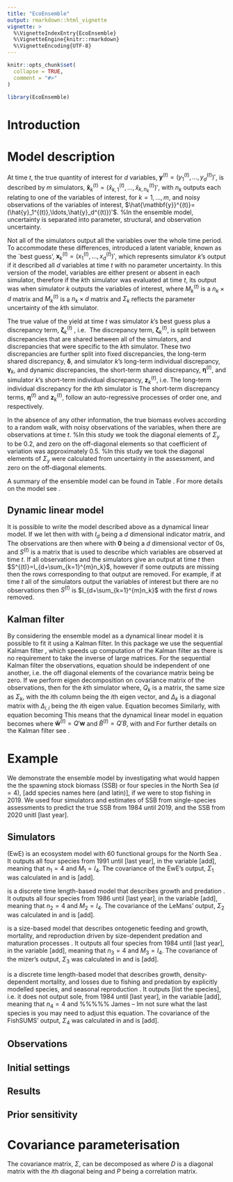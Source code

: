 ```yaml
---
title: "EcoEnsemble"
output: rmarkdown::html_vignette
vignette: >
  %\VignetteIndexEntry{EcoEnsemble}
  %\VignetteEngine{knitr::rmarkdown}
  %\VignetteEncoding{UTF-8}
---
```


```r
knitr::opts_chunk$set(
  collapse = TRUE,
  comment = "#>"
)
```

```r
library(EcoEnsemble)
```
# Introduction

# Model description
At time $t$, the true quantity of interest for $d$ variables, $\mathbf{y}^{(t)}=(y_1^{(t)},\ldots,y_d^{(t)})'$, is described by $m$ simulators, $\mathbf{\hat{x}}_{k}^{(t)}=(\hat{x}_{k,1}^{(t)},\ldots,\hat{x}_{k,n_k}^{(t)})'$, with $n_k$ outputs each relating to one of the variables of interest, for $k=1,\ldots,m$, and noisy observations of the variables of interest, $\hat{\mathbf{y}}^{(t)}=(\hat{y}_1^{(t)},\ldots,\hat{y}_d^{(t)})'$.
%In the ensemble model, uncertainty is separated into parameter, structural, and observation uncertainty.

Not all of the simulators output all the variables over the whole time period. 
To accommodate these differences, \citet{spence_ff} introduced a latent variable, known as the `best guess', $\mathbf{x}_{k}^{(t)}=({x}_{1}^{(t)},\ldots,{x}_{d}^{(t)})'$, which represents simulator $k$'s output if it described all $d$ variables at time $t$ with no parameter uncertainty. In this version of the model, variables are either present or absent in each simulator, therefore if the $k$th simulator was evaluated at time $t$, its output was
\begin{equation}
\mathbf{\hat{x}}_{k}^{(t)}\sim{}N(M_k^{(t)}\mathbf{x}_{k}^{(t)},\Sigma_k),
\label{eq:par_un}
\end{equation}
when simulator $k$ outputs the variables of interest,
where $M_k^{(t)}$ is a $n_k\times{}d$ matrix  and $M_k^{(t)}$ is a $n_k\times{}d$ matrix and $\Sigma_k$ reflects the parameter uncertainty of the $k$th simulator.

The true value of the yield at time $t$ was simulator $k$'s best guess plus a discrepancy term, $\mathbf{\zeta}^{(t)}_k$ \citep{kennedy_ohagan}, i.e. 
\begin{equation}
\mathbf{y}^{(t)} =  \mathbf{x}_{k}^{(t)} + \mathbf{\zeta}^{(t)}_k.
\label{eq:disc}
\end{equation}
The discrepancy term, $\mathbf{\zeta}^{(t)}_k$, is split between discrepancies that are shared between all of the simulators, and discrepancies that were specific to the $k$th simulator. These two discrepancies are further split into fixed discrepancies, the long-term shared discrepancy, $\mathbf\delta$, and simulator $k$'s long-term individual discrepancy, $\mathbf\gamma_k$, and dynamic discrepancies, the short-term shared discrepancy, $\mathbf\eta^{(t)}$, and simulator $k$'s short-term individual discrepancy, $\mathbf{z}_k^{(t)}$, i.e.
\begin{equation}
\mathbf{\zeta}^{(t)}_k = \mathbf\delta + \mathbf\eta^{(t)} + \mathbf\gamma_k + \mathbf{z}_k^{(t)}.
\end{equation}
The long-term individual discrepancy for the $k$th simulator is
\begin{equation}
    \mathbf{\gamma}_k\sim{}N(\mathbf{0},C_{\gamma}).
\end{equation}
The short-term discrepancy terms, $\mathbf\eta^{(t)}$ and $\mathbf{z}_k^{(t)}$, follow an auto-regressive processes of order one,
\begin{equation}
\mathbf{\eta}^{(t)}\sim{}N(R_{\eta}\mathbf{\eta}^{(t-1)},\Lambda_{\eta})
\end{equation}
and
\begin{equation}
\mathbf{z}_{k}^{(t)}\sim{}N(R_{k}\mathbf{z}_{k}^{(t-1)},\Lambda_{k})
\end{equation}
respectively.


In the absence of any other information, the true biomass evolves according to a random walk,
\begin{equation}
    \mathbf{y}^{(t)}\sim{}N(\mathbf{y}^{(t-1)},\Lambda_y),
\end{equation}
with noisy observations of the variables,
\begin{equation}
\mathbf{\hat{y}}^{(t)}\sim{}N(\mathbf{y}^{(t)},\Sigma_y),
\label{eq:obs_uncert}
\end{equation}
when there are observations at time $t$.
%In this study we took the diagonal elements of $\Sigma_y$ to be 0.2, and zero on the off-diagonal elements so that coefficient of variation was approximately 0.5.
%In this study we took the diagonal elements of $\Sigma_y$ were calculated from uncertainty in the assessment, and zero on the off-diagonal elements.

A summary of the ensemble model can be found in Table \ref{tb:ensemble_mod}. For more details on the model see \citet{spence_ff}.


\begin{table}[ht]
\begin{center}
\caption{A summary of the variables in the ensemble model. Values of $n_k$ and $M_k$ are simulator specific.}
\label{tb:ensemble_mod}
\begin{tabular}{cclp{5cm}l}
\hline
Variable&Dimensions& Description & Relationship \\
\hline
$\mathbf{y}^{(t)}$&$d$&The truth & $\mathbf{y}^{(t)}\sim{}N(\mathbf{y}^{(t-1)},{\Lambda}_{y})$\\
$\mathbf{\hat{y}}^{(t)}$&$d$&Noisy observation of $\mathbf{y}^{(t)}$&$\hat{\mathbf{y}}^{(t)}\sim{}N({\mathbf{y}}^{(t)},\Sigma_{y})$\\
$\mathbf\delta$&$d$&Long-term shared discrepancy&\\
$\mathbf\eta^{(t)}$&$d$&Short-term shared discrepancy&$\mathbf{\eta}^{(t)}\sim{}N(
    R_{\eta}\mathbf{\eta}^{(t-1)},\Lambda_{\eta}$)\\
$\mathbf\mu^{(t)}$&$d$&Simulator consensus&$\mathbf\mu^{(t)}=\mathbf{y}^{(t)} + \mathbf\delta + \mathbf\eta^{(t)}$\\
$\mathbf{\gamma}_{k}$&$d$&Simulator $k$'s long-term individual discrepancy&$\mathbf\gamma_{k}\sim{}N(\mathbf{0},C_{\gamma})$\\
$\mathbf{z}_{k}^{(t)}$&$d$&Simulator $k$'s short-term individual discrepancy&$\mathbf{z}_{k}^{(t)}\sim{}N(R_{k}\mathbf{z}_{k}^{(t-1)},\Lambda_{k})$\\
$\mathbf{x}_{k}^{(t)}$&$d$&Simulator $k$'s best guess&$\mathbf{x}_{k}^{(t)}=\mathbf{\mu}^{(t)} + \mathbf{\gamma}_{k} +\mathbf{z}_{k}^{(t)}$\\
$\mathbf{\hat{x}}_{k}^{(t)}$&$n_k$& The expectation of simulator $k$'s output $\mathbf{x}_{k}^{(t)}$&$\mathbf{\hat{x}}_{k}^{(t)}\sim{}N(M_k\mathbf{x}_{k}^{(t)},\Sigma_{k})$
\end{tabular}
\end{center}
\end{table}

## Dynamic linear model
It is possible to write the model described above as a dynamical linear model. If we let
\begin{equation}
\mathbf\theta^{(t)}=(\mathbf{y}^{(t)'},\mathbf\eta^{(t)'},\mathbf{z}_1^{(t)'},\ldots,\mathbf{z}_m^{(t)'})',
\end{equation}
then
\begin{equation}
\mathbf\theta^{(t)}|\mathbf\theta^{(t-1)}\sim{}N(A\mathbf\theta^{(t)},\Lambda),
\end{equation}
with
\begin{equation}
A= 
\begin{pmatrix}
I_d & 0 & 0 & 0 & \ldots & 0\\
0 & R_\eta & 0 & 0 & \ldots & 0\\
0  & 0 & R_1  & 0 & \ldots & 0\\
0  & 0 & 0 & R_2  & \ldots & 0\\
\vdots & \vdots & \vdots & \vdots & \ddots & \vdots \\
0  &  0 & 0 & 0 & \ldots & R_m
\end{pmatrix},
\end{equation}
with $I_d$ being a $d$ dimensional indicator matrix,
and
\begin{equation}
\Lambda=
\begin{pmatrix}
\Lambda_y & 0 & 0 & 0 & \ldots & 0\\
0 & \Lambda_\eta & 0 & 0 & \ldots & 0\\
0  & 0 & \Lambda_1  & 0 & \ldots & 0\\
0  & 0 & 0 & \Lambda_2  & \ldots & 0\\
\vdots & \vdots & \vdots & \vdots & \ddots & \vdots \\
0  &  0 & 0 & 0 & \ldots & \Lambda_m
\end{pmatrix}.
\end{equation}
The observations
\begin{equation}
\mathbf{w}^{(t)}=(\mathbf{\hat{y}}^{(t)'},\mathbf{\hat{x}}^{(t)'}_1,\ldots,\mathbf{\hat{x}}^{(t)'}_m)'
\end{equation}
are then
\begin{equation}
S^{(t)}\mathbf{w}^{(t)}\sim{}N(S^{(t)}B(\mathbf{\theta} + \mathbf\zeta),S^{(t)}\Sigma^{(t)}S^{(t)'})
\label{eq:DLM_obs}
\end{equation}
where
\begin{equation}
B= 
\begin{pmatrix}
I_d & 0 & 0 & 0 & \ldots & 0\\
M_1 & M_1 & M_1  & 0 & \ldots & 0\\
M_2  & M_2 & 0 & M_2  & \ldots & 0\\
\vdots & \vdots & \vdots & \vdots & \ddots & \vdots \\
M_m  &  M_m & 0 & 0 & \ldots & M_m
\end{pmatrix},
\end{equation}
\begin{equation}
\mathbf\zeta=(\mathbf{0}',\mathbf{\delta}',\mathbf\gamma'_1,\ldots,\mathbf\gamma'_m)',
\end{equation}
with
$\mathbf{0}$ being a $d$ dimensional vector of 0s,
\begin{equation}
\Sigma=
\begin{pmatrix}
\Sigma_y & 0  & \ldots & 0\\
0 & \Sigma_1 &   \ldots & 0\\
\vdots & \vdots  & \ddots & \vdots \\
0  &  0  & \ldots & \Sigma_m
\end{pmatrix}
\end{equation}
and $S^{(t)}$ is a matrix that is used to describe which variables are observed at time $t$. If all observations and the simulators give an output at time $t$ then $S^{(t)}=I_{d+\sum_{k=1}^{m}n_k}$, however if some outputs are missing then the rows corresponding to that output are removed. For example, if at time $t$ all of the simulators output the variables of interest but there are no observations then $S^{(t)}$ is $I_{d+\sum_{k=1}^{m}n_k}$ with the first $d$ rows removed.


## Kalman filter

By considering the ensemble model as a dynamical linear model it is possible to fit it using a Kalman filter. In this package we use the sequential Kalman filter \citep{chui_chen}, which speeds up computation of the Kalman filter as there is no requirement to take the inverse of large matrices. For the sequential Kalman filter the observations, equation \ref{eq:DLM_obs} should be independent of one another, i.e. the off diagonal elements of the covariance matrix being be zero.
If we perform eigen decomposition on covariance matrix of the observations, then for the $k$th simulator
\begin{equation}
\Sigma_k=Q_k\Delta_kQ_k'
\end{equation}
where, $Q_k$ is a matrix, the same size as $\Sigma_k$, with the $i$th column being the $i$th eigen vector, and $\Delta_k$ is a diagonal matrix with $\Delta_{i,i}$ being the $i$th eigen value. Equation \ref{eq:par_un} becomes
\begin{equation}
Q_k'\mathbf{\hat{x}}_{k}^{(t)}\sim{}N(Q_k'M_k\mathbf{x}_{k}^{(t)},\Delta_k).
\end{equation}
Similarly,
\begin{equation}
\Sigma_y=Q_y\Delta_yQ_y',
\end{equation}
with equation \ref{eq:obs_uncert} becoming
\begin{equation}
Q_y'\mathbf{\hat{y}}^{(t)}\sim{}N(Q_y'\mathbf{y}^{(t)},\Delta_y).
\end{equation}
This means that the dynamical linear model in equation \ref{eq:DLM_obs} becomes
\begin{equation}
    S^{(t)}\mathbf{\tilde{w}}^{(t)}\sim{}N(S^{(t)}\tilde{B}^{(t)}(\mathbf{\theta} + \mathbf\zeta),S^{(t)}\Delta{}S^{(t)'}),
\end{equation}
where $\mathbf{\tilde{w}}^{(t)}=Q'\mathbf{w}$ and $\tilde{B}^{(t)}=Q'B$, with
\begin{equation}
Q=
\begin{pmatrix}
Q_y & 0 &  \ldots & 0\\
0 & Q_1  &  \ldots & 0\\
\vdots   & \vdots & \ddots & \vdots \\
0  &  0  & \ldots & Q_m
\end{pmatrix}
\end{equation}
and
\begin{equation}
\Delta=
\begin{pmatrix}
\Delta_y& 0  & \ldots & 0\\
0 &\Delta_1 &   \ldots & 0\\
\vdots & \vdots  & \ddots & \vdots \\
0  &  0  & \ldots & \Delta_m
\end{pmatrix}.
\end{equation}
For further details on the Kalman filter see \citet[Chapter 7,][]{chui_chen}.


# Example
We demonstrate the ensemble model by investigating what would happen the the spawning stock biomass (SSB) or four species in the North Sea ($d=4$), [add species names here (and latin)], if we were to stop fishing in 2019. We used four simulators and estimates of SSB from single-species assessments to predict the true SSB from 1984 until 2019, and the SSB from 2020 unitl [last year].

## Simulators

\textbf{EcoPath with EcoSim} (EwE) is an ecosystem model with 60 functional groups for the North Sea \citep{ices_ewe}. It outputs all four species from 1991 until [last year], in the variable [add], meaning that $n_1=4$ and $M_1=I_4$.
The covariance of the EwE's output, $\Sigma_{1}$ was calculated in \citet{mackinson} and is [add].

\textbf{LeMans} is a discrete time length-based model that describes growth and predation \citep{thorpe15}. It outputs all four species from 1986 until [last year], in the variable [add], meaning that $n_2=4$ and $M_2=I_4$.
The covariance of the LeMans' output, $\Sigma_{2}$ was calculated in \citet{thorpe15} and is [add].

\textbf{mizer} is a size-based model that describes ontogenetic feeding and growth, mortality, and reproduction driven by size-dependent predation and maturation processes \citep{blanchard}. It outputs all four species from 1984 until [last year], in the variable [add], meaning that $n_3=4$ and $M_3=I_4$.
The covariance of the mizer's output, $\Sigma_{3}$ was calculated in \citet{spence_ns} and is [add].

\textbf{FishSUMS} is a discrete time length-based model that describes growth, density-dependent mortality, and losses due to fishing and predation by explicitly modelled species, and seasonal reproduction \citep{fishsums}. It outputs [list the species], i.e. it does not output sole, from 1984 until [last year], in the variable [add], meaning that $n_4=4$ and
\begin{equation}
    M_4=
    \begin{pmatrix}
1 & 0 &  0 & 0\\
0 & 1  & 0 & 0\\
0 & 0 & 1 & 0 
\end{pmatrix}.
\end{equation}
%%%%% James -- Im not sure what the last species is you may need to adjust this equation.
The covariance of the FishSUMS' output, $\Sigma_{4}$ was calculated in \citet{spence_ff} and is [add].

## Observations

## Initial settings

## Results

## Prior sensitivity

\appendix
# Covariance parameterisation
The covariance matrix, $\Sigma$, can be decomposed as
\begin{equation*}
    \Sigma=DPD'
\end{equation*}
where $D$ is a diagonal matrix with the $i$th diagonal being
\begin{equation*}
    D_{i,i}=\sqrt{\Sigma_{i,i}},
\end{equation*}
and $P$ being a correlation matrix.
